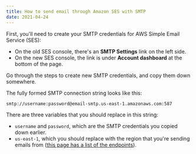 ```yaml
---
title: How to send email through Amazon SES with SMTP
date: 2021-04-24
---
```


First, you'll need to create your SMTP credentials for AWS Simple Email Service (SES):

- On the old SES console, there's an **SMTP Settings** link on the left side.
- On the new SES console, the link is under **Account dashboard** at the bottom of the page.

Go through the steps to create new SMTP credentials, and copy them down somewhere.

The fully formed SMTP connection string looks like this:

```plain
smtp://username:password@email-smtp.us-east-1.amazonaws.com:587
```

There are three variables that you should replace in this string:

- `username` and `password`, which are the SMTP credentials you copied down earlier.
- `us-east-1`, which you should replace with the region that you're sending emails from ([this page has a list of the endpoints](https://docs.aws.amazon.com/general/latest/gr/ses.html)).
